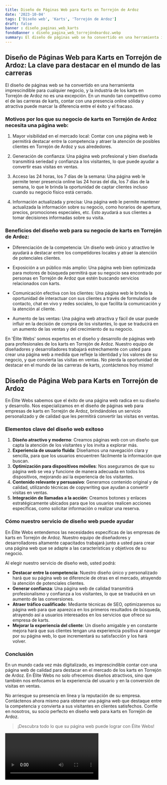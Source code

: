 ```yaml
---
title: Diseño de Páginas Web para Karts en Torrejón de Ardoz
date: '2023-10-04'
tags: ['Diseño web', 'Karts', 'Torrejón de Ardoz']
draft: false
banner : diseño_paginas_web_karts
fondoBanner : diseño_pagina_web_torrejóndeardoz.webp
summary: El diseño de páginas web se ha convertido en una herramienta imprescindible para cualquier negocio, y la industria de los karts en Torrejón de Ardoz no es una excepción. En un mundo tan competitivo como el de las carreras de karts, contar con una presencia online sólida y atractiva puede marcar la diferencia entre el éxito y el fracaso.
---
```


## Diseño de Páginas Web para Karts en Torrejón de Ardoz: La clave para destacar en el mundo de las carreras

El diseño de páginas web se ha convertido en una herramienta imprescindible para cualquier negocio, y la industria de los karts en Torrejón de Ardoz no es una excepción. En un mundo tan competitivo como el de las carreras de karts, contar con una presencia online sólida y atractiva puede marcar la diferencia entre el éxito y el fracaso.

### Motivos por los que su negocio de karts en Torrejón de Ardoz necesita una página web:

1. Mayor visibilidad en el mercado local: Contar con una página web le permitirá destacar entre la competencia y atraer la atención de posibles clientes en Torrejón de Ardoz y sus alrededores.

2. Generación de confianza: Una página web profesional y bien diseñada transmitirá seriedad y confianza a los visitantes, lo que puede ayudar a convertir esas visitas en ventas.

3. Acceso las 24 horas, los 7 días de la semana: Una página web le permite tener presencia online las 24 horas del día, los 7 días de la semana, lo que le brinda la oportunidad de captar clientes incluso cuando su negocio físico está cerrado.

4. Información actualizada y precisa: Una página web le permite mantener actualizada la información sobre su negocio, como horarios de apertura, precios, promociones especiales, etc. Esto ayudará a sus clientes a tomar decisiones informadas sobre su visita.

### Beneficios del diseño web para su negocio de karts en Torrejón de Ardoz:

- Diferenciación de la competencia: Un diseño web único y atractivo le ayudará a destacar entre los competidores locales y atraer la atención de potenciales clientes.

- Exposición a un público más amplio: Una página web bien optimizada para motores de búsqueda permitirá que su negocio sea encontrado por personas en Torrejón de Ardoz que estén buscando servicios relacionados con karts.

- Comunicación efectiva con los clientes: Una página web le brinda la oportunidad de interactuar con sus clientes a través de formularios de contacto, chat en vivo y redes sociales, lo que facilita la comunicación y la atención al cliente.

- Aumento de las ventas: Una página web atractiva y fácil de usar puede influir en la decisión de compra de los visitantes, lo que se traducirá en un aumento de las ventas y del crecimiento de su negocio.

En 'Élite Webs' somos expertos en el diseño y desarrollo de páginas web para profesionales de los karts en Torrejón de Ardoz. Nuestro equipo de diseñadores y desarrolladores trabajará estrechamente con usted para crear una página web a medida que refleje la identidad y los valores de su negocio, y que convierta las visitas en ventas. No pierda la oportunidad de destacar en el mundo de las carreras de karts, ¡contáctenos hoy mismo!

<GifSeo />

<Cta />

## Diseño de Página Web para Karts en Torrejón de Ardoz

En Élite Webs sabemos que el éxito de una página web radica en su diseño y desarrollo. Nos especializamos en el diseño de páginas web para empresas de karts en Torrejón de Ardoz, brindándoles un servicio personalizado y de calidad que les permitirá convertir las visitas en ventas.

### Elementos clave del diseño web exitoso

1. **Diseño atractivo y moderno**: Creamos páginas web con un diseño que capta la atención de los visitantes y los invita a explorar más.
2. **Experiencia de usuario fluida**: Diseñamos una navegación clara y sencilla, para que los usuarios encuentren fácilmente la información que buscan.
3. **Optimización para dispositivos móviles**: Nos aseguramos de que su página web se vea y funcione de manera adecuada en todos los dispositivos, mejorando así la experiencia de los visitantes.
4. **Contenido relevante y persuasivo**: Generamos contenido original y de calidad, utilizando técnicas de copywriting que ayudan a convertir visitas en ventas.
5. **Integración de llamadas a la acción**: Creamos botones y enlaces estratégicamente ubicados para que los usuarios realicen acciones específicas, como solicitar información o realizar una reserva.

### Cómo nuestro servicio de diseño web puede ayudar

En Élite Webs entendemos las necesidades específicas de las empresas de karts en Torrejón de Ardoz. Nuestro equipo de diseñadores y desarrolladores altamente capacitados trabajará junto a usted para crear una página web que se adapte a las características y objetivos de su negocio.

Al elegir nuestro servicio de diseño web, usted podrá:

- **Destacar entre la competencia**: Nuestro diseño único y personalizado hará que su página web se diferencie de otras en el mercado, atrayendo la atención de potenciales clientes.
- **Generar confianza**: Una página web de calidad transmitirá profesionalismo y confianza a los visitantes, lo que se traducirá en un aumento de las conversiones.
- **Atraer tráfico cualificado**: Mediante técnicas de SEO, optimizaremos su página web para que aparezca en los primeros resultados de búsqueda, atrayendo así a usuarios interesados en los servicios que ofrece su empresa de karts.
- **Mejorar la experiencia del cliente**: Un diseño amigable y en constante mejora hará que sus clientes tengan una experiencia positiva al navegar por su página web, lo que incrementará su satisfacción y los hará volver.

### Conclusión

En un mundo cada vez más digitalizado, es imprescindible contar con una página web de calidad para destacar en el mercado de los karts en Torrejón de Ardoz. En Élite Webs no solo ofrecemos diseños atractivos, sino que también nos enfocamos en la experiencia del usuario y en la conversión de visitas en ventas.

No arriesgue su presencia en línea y la reputación de su empresa. Contáctenos ahora mismo para obtener una página web que destaque entre la competencia y convierta a sus visitantes en clientes satisfechos. Confíe en nosotros, su socio perfecto en diseño web para karts en Torrejón de Ardoz.

> ¡Descubra todo lo que su página web puede lograr con Élite Webs!

<Video />

<CtaBot job='Karts' city='Torrejón de Ardoz'/>

<Gmaps query='Torrejón de Ardoz+españa+maps' />